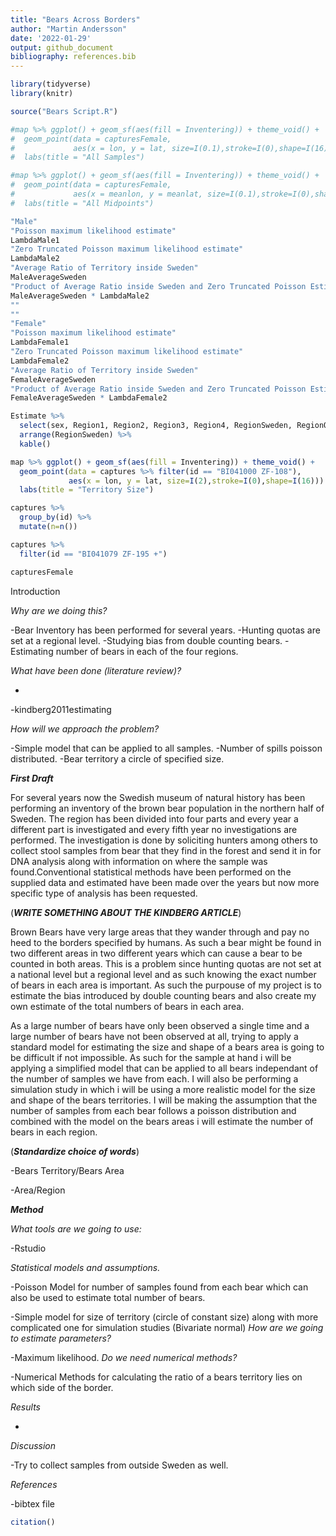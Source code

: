 ```yaml
---
title: "Bears Across Borders"
author: "Martin Andersson"
date: '2022-01-29'
output: github_document
bibliography: references.bib
---
```


```r
library(tidyverse)
library(knitr)

source("Bears Script.R")
```


```r
#map %>% ggplot() + geom_sf(aes(fill = Inventering)) + theme_void() +
#  geom_point(data = capturesFemale, 
#             aes(x = lon, y = lat, size=I(0.1),stroke=I(0),shape=I(16))) +
#  labs(title = "All Samples")

#map %>% ggplot() + geom_sf(aes(fill = Inventering)) + theme_void() +
#  geom_point(data = capturesFemale, 
#             aes(x = meanlon, y = meanlat, size=I(0.1),stroke=I(0),shape=I(16))) +
#  labs(title = "All Midpoints")
```



```r
"Male"
"Poisson maximum likelihood estimate"
LambdaMale1
"Zero Truncated Poisson maximum likelihood estimate"
LambdaMale2
"Average Ratio of Territory inside Sweden"
MaleAverageSweden
"Product of Average Ratio inside Sweden and Zero Truncated Poisson Estimate"
MaleAverageSweden * LambdaMale2
""
""
"Female"
"Poisson maximum likelihood estimate"
LambdaFemale1
"Zero Truncated Poisson maximum likelihood estimate"
LambdaFemale2
"Average Ratio of Territory inside Sweden"
FemaleAverageSweden
"Product of Average Ratio inside Sweden and Zero Truncated Poisson Estimate"
FemaleAverageSweden * LambdaFemale2

Estimate %>%
  select(sex, Region1, Region2, Region3, Region4, RegionSweden, RegionOther) %>%
  arrange(RegionSweden) %>%
  kable()
```






```r
map %>% ggplot() + geom_sf(aes(fill = Inventering)) + theme_void() +
  geom_point(data = captures %>% filter(id == "BI041000 ZF-108"), 
             aes(x = lon, y = lat, size=I(2),stroke=I(0),shape=I(16))) +
  labs(title = "Territory Size")
```


```r
captures %>%
  group_by(id) %>%
  mutate(n=n())

captures %>%
  filter(id == "BI041079 ZF-195 +")

capturesFemale
```



Introduction

*Why are we doing this?*

-Bear Inventory has been performed for several years.
-Hunting quotas are set at a regional level.
-Studying bias from double counting bears.
-Estimating number of bears in each of the four regions.

*What have been done (literature review)?*</li>*

-kindberg2011estimating

*How will we approach the problem?*

-Simple model that can be applied to all samples.
-Number of spills poisson distributed.
-Bear territory a circle of specified size.

***First Draft***

For several years now the Swedish museum of natural history has been performing an inventory of the brown bear population in the northern half of Sweden. The region has been divided into four parts and every year a different part is investigated and every fifth year no investigations are performed. The investigation is done by soliciting hunters among others to collect stool samples from bear that they find in the forest and send it in for DNA analysis along with information on where the sample was found.Conventional statistical methods have been performed on the supplied data and estimated have been made over the years but now more specific type of analysis has been requested. 

(***WRITE SOMETHING ABOUT THE KINDBERG ARTICLE***)

Brown Bears have very large areas that they wander through and pay no heed to the borders specified by humans. As such a bear might be found in two different areas in two different years which can cause a bear to be counted in both areas. This is a problem since hunting quotas are not set at a national level but a regional level and as such knowing the exact number of bears in each area is important. As such the purpouse of my project is to estimate the bias introduced by double counting bears and also create my own estimate of the total numbers of bears in each area.  

As a large number of bears have only been observed a single time and a large number of bears have not been observed at all, trying to apply a standard model for estimating the size and shape of a bears area is going to be difficult if not impossible. As such for the sample at hand i will be applying a simplified model that can be applied to all bears independant of the number of samples we have from each. I will also be performing a simulation study in which i will be using a more realistic model for the size and shape of the bears territories. I will be making the assumption that the number of samples from each bear follows a poisson distribution and combined with the model on the bears areas i will estimate the number of bears in each region.


(***Standardize choice of words***)

-Bears Territory/Bears Area

-Area/Region

***Method***

*What tools are we going to use:*

-Rstudio


*Statistical models and assumptions.*

-Poisson Model for number of samples found from each bear which can also be used to estimate total number of bears.

-Simple model for size of territory (circle of constant size) along with more complicated one for simulation studies (Bivariate normal)
*How are we going to estimate parameters?*

-Maximum likelihood.
*Do we need numerical methods?*

-Numerical Methods for calculating the ratio of a bears territory lies on which side of the border.

*Results*

-

*Discussion*

-Try to collect samples from outside Sweden as well.

*References*

-bibtex file

```r
citation()
```

